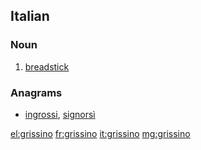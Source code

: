 ==Italian==

===Noun===
{{it-noun|m}}

# [[breadstick]]

===Anagrams===
* [[ingrossi#Italian|ingrossi]], [[signorsì#Italian|signorsì]]

[[el:grissino]]
[[fr:grissino]]
[[it:grissino]]
[[mg:grissino]]
